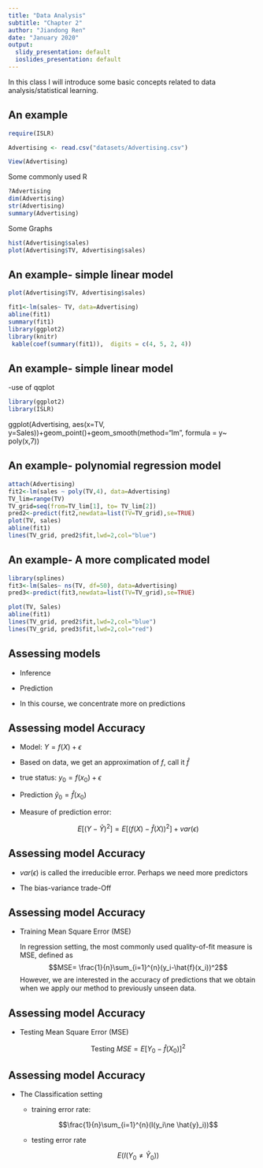 ```yaml
---
title: "Data Analysis"
subtitle: "Chapter 2"
author: "Jiandong Ren"
date: "January 2020"
output:
  slidy_presentation: default
  ioslides_presentation: default
---
```

In this class I will introduce some basic concepts related to data analysis/statistical learning.


## An example

```r
require(ISLR)

Advertising <- read.csv("datasets/Advertising.csv")

View(Advertising)
```
Some commonly used R 
```r
?Advertising
dim(Advertising)
str(Advertising)
summary(Advertising)
```
Some Graphs
```r

hist(Advertising$sales)
plot(Advertising$TV, Advertising$sales)

```

## An example- simple linear model


```r
plot(Advertising$TV, Advertising$sales)

fit1<-lm(sales~ TV, data=Advertising)
abline(fit1)
summary(fit1)
library(ggplot2)
library(knitr) 
 kable(coef(summary(fit1)),  digits = c(4, 5, 2, 4))
```
## An example- simple linear model

-use of qqplot
```r
library(ggplot2)
library(ISLR)

```
ggplot(Advertising, aes(x=TV, y=Sales))+geom_point()+geom_smooth(method="lm", formula = y~ poly(x,7))


## An example- polynomial regression model


```r
attach(Advertising)
fit2<-lm(sales ~ poly(TV,4), data=Advertising)
TV_lim=range(TV)
TV_grid=seq(from=TV_lim[1], to= TV_lim[2])
pred2<-predict(fit2,newdata=list(TV=TV_grid),se=TRUE)
plot(TV, sales)
abline(fit1)
lines(TV_grid, pred2$fit,lwd=2,col="blue")
```

## An example- A more complicated model


```r
library(splines)
fit3<-lm(Sales~ ns(TV, df=50), data=Advertising)
pred3<-predict(fit3,newdata=list(TV=TV_grid),se=TRUE)

plot(TV, Sales)
abline(fit1)
lines(TV_grid, pred2$fit,lwd=2,col="blue")
lines(TV_grid, pred3$fit,lwd=2,col="red")
```

## Assessing models

- Inference

- Prediction

- In this course, we concentrate more on predictions


## Assessing model Accuracy

- Model: $Y=f(X)+\epsilon$

- Based on data, we get an approximation of $f$, call it $\hat{f}$

- true status: $y_0=f(x_0)+\epsilon$

- Prediction $\hat{y}_0=\hat{f}(x_0)$

- Measure of prediction error:

  $$E[(Y-\hat{Y})^2]= E[(f(X)-\hat{f}(X))^2]+var(\epsilon)$$

## Assessing model Accuracy

- $var(\epsilon)$ is called the irreducible error. Perhaps we need more predictors

- The bias-variance trade-Off

\begin{eqnarray*}
    E[(f(X)-\hat{f}(X))^2] &=&E[(f(X)-E[\hat{f}(X)]+E[\hat{f}(X)]\hat{f}(X))^2]\\
    &=&(E[\hat{f}(X)]-f(X))^2+var(\hat{f}(X))\\
    &=& [bias(\hat{f}(X))]^2+ var(\hat{f}(X))
 \end{eqnarray*}

## Assessing model Accuracy

- Training Mean Square Error (MSE)

  In regression setting, the most commonly used quality-of-fit measure is MSE, defined as
  $$MSE= \frac{1}{n}\sum_{i=1}^{n}(y_i-\hat{f}(x_i))^2$$
  However, we are interested in the accuracy of predictions that we obtain when we apply our method to previously unseen data. 

## Assessing model Accuracy

- Testing Mean Square Error (MSE)

  
  $$\text{Testing } MSE= E [Y_0-\hat{f}(X_0)]^2$$

## Assessing model Accuracy

- The Classification setting

    + training error rate: 
    
    $$\frac{1}{n}\sum_{i=1}^{n}(I(y_i\ne \hat{y}_i))$$
    
    + testing error rate
    
     $$E(I(Y_0 \ne \hat{Y}_0))$$